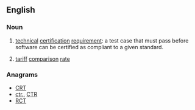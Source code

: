 ==English==

===Noun===
{{en-noun}}

# {{cx|software engineering|lang=en}} [[technical]] [[certification]] [[requirement]]: a test case that must pass before software can be certified as compliant to a given standard.
# {{cx|UK|utilities|lang=en}} [[tariff]] [[comparison]] [[rate]]

===Anagrams===
* [[CRT#English|CRT]]
* [[ctr.#English|ctr.]], [[CTR#English|CTR]]
* [[RCT#English|RCT]]